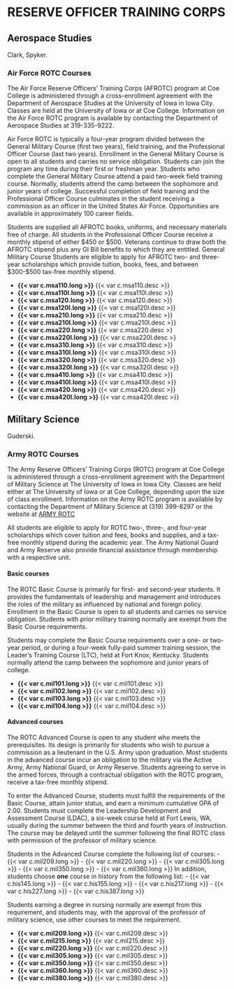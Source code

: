 # RESERVE OFFICER TRAINING CORPS 


## Aerospace Studies 
Clark, Spyker.

### Air Force ROTC Courses

The Air Force Reserve Officers’ Training Corps (AFROTC) program at Coe College is administered through a cross-enrollment agreement with the Department of Aerospace Studies at the University of Iowa in Iowa City. Classes are held at the University of Iowa or at Coe College. Information on the Air Force ROTC program is available by contacting the Department of Aerospace Studies at 319-335-9222.

Air Force ROTC is typically a four-year program divided between the General Military Course (first two years), field training, and the Professional Officer Course (last two years). Enrollment in the General Military Course is open to all students and carries no service obligation. Students can join the program any time during their first or freshman year. Students who complete the General Military Course attend a paid two-week field training course. Normally, students attend the camp between the sophomore and junior years of college. Successful completion of field training and the Professional Officer Course culminates in the student receiving a commission as an officer in the United States Air Force. Opportunities are available in approximately 100 career fields. 

Students are supplied all AFROTC books, uniforms, and necessary materials free of charge. All students in the Professional Officer Course receive a monthly stipend of either $450 or $500. Veterans continue to draw both the AFROTC stipend plus any GI Bill benefits to which they are entitled. General Military Course Students are eligible to apply for AFROTC two- and three-year scholarships which provide tuition, books, fees, and between $300-$500 tax-free monthly stipend. 

- **{{< var c.msa110.long >}}**
  {{< var c.msa110.desc >}}   
- **{{< var c.msa110l.long >}}**
  {{< var c.msa110l.desc >}} 
- **{{< var c.msa120.long >}}**
  {{< var c.msa120.desc >}}
- **{{< var c.msa120l.long >}}**
  {{< var c.msa120l.desc >}} 
- **{{< var c.msa210.long >}}**
  {{< var c.msa210.desc >}}
- **{{< var c.msa210l.long >}}**
  {{< var c.msa210l.desc >}}
- **{{< var c.msa220.long >}}**
  {{< var c.msa220.desc >}
- **{{< var c.msa220l.long >}}**
  {{< var c.msa220l.desc >}
- **{{< var c.msa310.long >}}**
  {{< var c.msa310.desc >}}
- **{{< var c.msa310l.long >}}**
  {{< var c.msa310l.desc >}}
- **{{< var c.msa320.long >}}**
  {{< var c.msa320.desc >}}
- **{{< var c.msa320l.long >}}**
  {{< var c.msa320l.desc >}}
- **{{< var c.msa410.long >}}**
  {{< var c.msa410.desc >}}
- **{{< var c.msa410l.long >}}**
  {{< var c.msa410l.desc >}}
- **{{< var c.msa420.long >}}**
  {{< var c.msa420.desc >}}
- **{{< var c.msa420l.long >}}**
  {{< var c.msa420l.desc >}} 
    
## Military Science 
Guderski.

### Army ROTC Courses

The Army Reserve Officers’ Training Corps (ROTC) program at Coe College is administered through a cross-enrollment agreement with the Department of Military Science at The University of Iowa in Iowa City. Classes are held either at The University of Iowa or at Coe College, depending upon the size of class enrollment. Information on the Army ROTC program is available by contacting the Department of Military Science at (319) 399-8297 or the website at [ARMY ROTC](http://armyrotc.com/edu/univia/index.htm)

All students are eligible to apply for ROTC two-, three-, and four-year scholarships which cover tuition and fees, books and supplies, and a tax-free monthly stipend during the academic year. The Army National Guard and Army Reserve also provide financial assistance through membership with a respective unit. 

#### Basic courses{.unnumbered}

The ROTC Basic Course is primarily for first- and second-year students. It provides the fundamentals of leadership and management and introduces the roles of the military as influenced by national and foreign policy. Enrollment in the Basic Course is open to all students and carries no service obligation. Students with prior military training normally are exempt from the Basic Course requirements. 

Students may complete the Basic Course requirements over a one- or two-year period, or during a four-week fully-paid summer training session, the Leader’s Training Course (LTC), held at Fort Knox, Kentucky. Students normally attend the camp between the sophomore and junior years of college. 

- **{{< var c.mil101.long >}}**
  {{< var c.mil101.desc >}} 
- **{{< var c.mil102.long >}}**
  {{< var c.mil102.desc >}}
- **{{< var c.mil103.long >}}**
  {{< var c.mil103.desc >}}
- **{{< var c.mil104.long >}}**
  {{< var c.mil104.desc >}}   

#### Advanced courses{.unnumbered}   

The ROTC Advanced Course is open to any student who meets the prerequisites. Its design is primarily for students who wish to pursue a commission as a lieutenant in the U.S. Army upon graduation. Most students in the advanced course incur an obligation to the military via the Active Army, Army National Guard, or Army Reserve. Students agreeing to serve in the armed forces, through a contractual obligation with the ROTC program, receive a tax-free monthly stipend.

To enter the Advanced Course, students must fulfill the requirements of the Basic Course, attain junior status, and earn a minimum cumulative GPA of 2.00. Students must complete the Leadership Development and Assessment Course (LDAC), a six-week course held at Fort Lewis, WA, usually during the summer between the third and fourth years of instruction. The course may be delayed until the summer following the final ROTC class with permission of the professor of military science. 

Students in the Advanced Course complete the following list of courses:
	- {{< var c.mil209.long >}}
	- {{< var c.mil220.long >}} 
	- {{< var c.mil305.long >}} 
	- {{< var c.mil350.long >}} 
	- {{< var c.mil360.long >}} 
In addition, students choose **one** course in history from the following list:
	- {{< var c.his145.long >}} 
	- {{< var c.his155.long >}} 
	- {{< var c.his217.long >}} 
	- {{< var c.his227.long >}} 
	- {{< var c.his387.long >}} 

Students earning a degree in nursing normally are exempt from this requirement, and students may, with the approval of the professor of military science, use other courses to meet the requirement. 

- **{{< var c.mil209.long >}}**
  {{< var c.mil209.desc >}} 
- **{{< var c.mil215.long >}}**
  {{< var c.mil215.desc >}} 
- **{{< var c.mil220.long >}}**
  {{< var c.mil220.desc >}} 
- **{{< var c.mil305.long >}}**
  {{< var c.mil305.desc >}} 
- **{{< var c.mil350.long >}}**
  {{< var c.mil350.desc >}} 
- **{{< var c.mil360.long >}}**
  {{< var c.mil360.desc >}} 
- **{{< var c.mil380.long >}}**
  {{< var c.mil380.desc >}} 